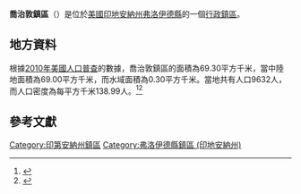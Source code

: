 {{noteTA
|G1=USState
|G2=地名
|G3=Unit
}}
{{Infobox settlement
|official_name            = 喬治敦鎮區
|native_name = Georgetown Township
|settlement_type          = [[行政鎮區|行政鎮區]]
|image_skyline            = Georgetown Township along Highway 62.jpg
|imagesize                = 250px
|image_map                = Map highlighting Georgetown Township, Floyd County, Indiana.svg
|mapsize                  = 250px
|pushpin_map  =USA Indiana
|pushpin_label = 喬治敦鎮區
|pushpin_label_position   = top
|pushpin_map_caption      = 喬治敦鎮區在印地安納州的位置
|subdivision_type         = [[世界政區索引|國家]]
|subdivision_type1        = [[美国州份|州份]]
|subdivision_type2        = [[印地安納州行政区划|縣]]
|subdivision_name         = [[美国|美国]]
|subdivision_name1        = [[印地安納州|印地安納州]]
|subdivision_name2        = [[弗洛伊德縣_(印地安納州)|弗洛伊德縣]]
|elevation_ft             = 794
|elevation_m              = 242
|timezone                 = [[北美东部時區|北美东部時區]]
|area_total_km2           = 69.30
|area_land_km2            = 69.00
|area_water_km2           = 0.30
|area_total_sq_mi         = 
|area_land_sq_mi          = 
|area_water_sq_mi         = 
|population_as_of         = [[2010年美國人口普查|2010]]
|population_footnotes     = 
|population_total         = 9632
|population_density_km2   = auto
|population_density_sq_mi = auto
|utc_offset               = -5
|coordinates              = {{coord|38|18|02|N|85|56|57|W|type:city_region:US-AL_source:GNS-enwiki|display=inline,title}}
| coor_pinpoint           = 
| coordinates_footnotes   = 
|timezone_DST             = EDT
|utc_offset_DST           = -4
|postal_code_type         = [[美國郵區編號|郵區編號]]
|postal_code              = 
|area_code                = {{link-en|电话区号317|Area code 317|317}}
|blank_name = [[地名信息系统|GNIS ID]]
|blank_info = 453324
}}
'''喬治敦鎮區'''（{{lang-en|Georgetown Township}}）是位於[[美國|美國]][[印地安納州|印地安納州]][[弗洛伊德縣_(印地安納州)|弗洛伊德縣]]的一個[[行政鎮區|行政鎮區]]。

== 地方資料 ==
根據[[2010年美國人口普查|2010年美國人口普查]]的數據，喬治敦鎮區的面積為69.30平方千米，當中陸地面積為69.00平方千米，而水域面積為0.30平方千米。當地共有人口9632人，而人口密度為每平方千米138.99人。<ref name="GR8">{{cite web|url=http://factfinder2.census.gov|publisher=[[美国人口调查局|美国人口调查局]]|accessdate=2011-05-14|title=American FactFinder|archive-date=2013-09-11|archive-url=https://web.archive.org/web/20130911234518/http://factfinder2.census.gov/|dead-url=no}}</ref><ref>{{cite web|url=https://www.citypopulation.de/en/usa/illinois/admin/|title=USA: Illinois (Counties and Townships) - City Population|accessdate=2020-07-14|archive-date=2020-04-22|archive-url=https://web.archive.org/web/20200422090607/https://www.citypopulation.de/en/usa/illinois/admin/|dead-url=no}}</ref>

== 參考文獻 ==
{{reflist}}

{{弗洛伊德縣 (印地安納州)}}

{{DEFAULTSORT:Georgetown Township}}
[[Category:印第安納州鎮區|Category:印第安納州鎮區]]
[[Category:弗洛伊德縣鎮區_(印地安納州)|Category:弗洛伊德縣鎮區 (印地安納州)]]

{{Indiana-geo-stub}}